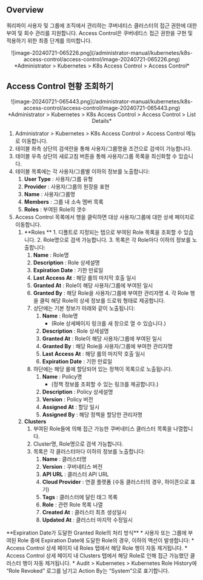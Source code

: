 
## Overview

쿼리파이 사용자 및 그룹에 조직에서 관리하는 쿠버네티스 클러스터의 접근 권한에 대한 부여 및 회수 관리를 지원합니다. Access Control은 쿠버네티스 접근 권한을 구현 및 적용하기 위한 최종 단계를 의미합니다.
<p align="center">
![image-20240721-065226.png](/administrator-manual/kubernetes/k8s-access-control/access-control/image-20240721-065226.png)
*Administrator &gt; Kubernetes &gt; K8s Access Control &gt; Access Control*
</p>


## Access Control 현황 조회하기

<p align="center">
![image-20240721-065443.png](/administrator-manual/kubernetes/k8s-access-control/access-control/image-20240721-065443.png)
*Administrator &gt; Kubernetes &gt; K8s Access Control &gt; Access Control &gt; List Details*
</p>

1. Administrator &gt; Kubernetes &gt; K8s Access Control &gt; Access Control 메뉴로 이동합니다.
2. 테이블 좌측 상단의 검색란을 통해 사용자/그룹명을 조건으로 검색이 가능합니다.
3. 테이블 우측 상단의 새로고침 버튼을 통해 사용자/그룹 목록을 최신화할 수 있습니다.
4. 테이블 목록에는 각 사용자/그룹별 이하의 정보를 노출합니다:
    1.  **User Type**  : 사용자/그룹 유형
    2.  **Provider**  : 사용자/그룹의 원장을 표현
    3.  **Name**  : 사용자/그룹명
    4.  **Members**  : 그룹 내 소속 멤버 목록
    5.  **Roles**  : 부여된 Role의 갯수
5. Access Control 목록에서 행을 클릭하면 대상 사용자/그룹에 대한 상세 페이지로 이동합니다.
    1.   **Roles ** 
        1. 디폴트로 지정되는 탭으로 부여된 Role 목록을 조회할 수 있습니다.
        2. Role명으로 검색 가능합니다.
        3. 목록은 각 Role마다 이하의 정보를 노출합니다:
            1.  **Name**  : Role명
            2.  **Description**  : Role 상세설명
            3.  **Expiration Date**  : 기한 만료일
            4.  **Last Access At**  : 해당 롤의 마지막 호출 일시
            5.  **Granted At**  : Role이 해당 사용자/그룹에 부여된 일시
            6.  **Granted By**  : 해당 Role을 사용자/그룹에 부여한 관리자명
        4. 각 Role 행을 클릭 해당 Role의 상세 정보를 드로워 형태로 제공합니다.
            1. 상단에는 기본 정보가 아래와 같이 노출됩니다:
                1.  **Name**  : Role명 
                    * (Role 상세페이지 링크를 새 창으로 열 수 있습니다.)
                2.  **Description**  : Role 상세설명
                3.  **Granted At**  : Role이 해당 사용자/그룹에 부여된 일시
                4.  **Granted By**  : 해당 Role을 사용자/그룹에 부여한 관리자명
                5.  **Last Access At**  : 해당 롤의 마지막 호출 일시
                6.  **Expiration Date**  : 기한 만료일
            2. 하단에는 해당 롤에 할당되어 있는 정책이 목록으로 노출됩니다.
                1.  **Name**  : Policy명 
                    * (정책 정보를 조회할 수 있는 링크를 제공합니다.)
                2.  **Description**  : Policy 상세설명
                3.  **Version**  : Policy 버전
                4.  **Assigned At**  : 할당 일시
                5.  **Assigned By**  : 해당 정책을 할당한 관리자명
    2.  **Clusters** 
        1. 부여된 Role들에 의해 접근 가능한 쿠버네티스 클러스터 목록을 나열합니다.
        2. Cluster명, Role명으로 검색 가능합니다.
        3. 목록은 각 클러스터마다 이하의 정보를 노출합니다:
            1.  **Name**  : 클러스터명
            2.  **Version**  : 쿠버네티스 버전
            3.  **API URL**  : 클러스터 API URL
            4.  **Cloud Provider**  : 연결 플랫폼 (수동 클러스터의 경우, 하이픈으로 표기)
            5.  **Tags**  : 클러스터에 달린 태그 목록
            6.  **Role**  : 관련 Role 목록 나열
            7.  **Created At**  : 클러스터 최초 생성일시
            8.  **Updated At**  : 클러스터 마지막 수정일시

<Callout type="info">
**Expiration Date가 도달한 Granted Role의 처리 방식**
* 사용자 또는 그룹에 부여된 Role 중에 Expiration Date에 도달한 Role의 경우, 이하의 액션이 발생합니다:
    * Access Control 상세 페이지 내 Roles 탭에서 해당 Role 행이 자동 제거됩니다.
    * Access Control 상세 페이지 내 Clusters 탭에서 해당 Role로 인해 접근 가능했던 클러스터 행이 자동 제거됩니다.
    * Audit &gt; Kubernetes &gt; Kubernetes Role History에 “Role Revoked” 로그를 남기고 Action By는 “System”으로 표기합니다. 
</Callout>
